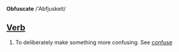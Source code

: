 '''Obfuscate''' /'Abfjuskeit/

==[[Verb]]==

# To deliberately make something more confusing. See [[confuse]]